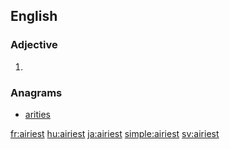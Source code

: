 ==English==

===Adjective===
{{head|en|adjective superlative form}}

# {{en-superlative of|airy}}

===Anagrams===
* [[arities#English|arities]]

[[fr:airiest]]
[[hu:airiest]]
[[ja:airiest]]
[[simple:airiest]]
[[sv:airiest]]
